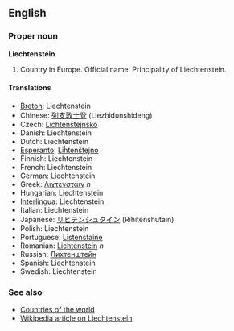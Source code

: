 ==English==
===Proper noun===
'''Liechtenstein'''

# Country in Europe. Official name: Principality of Liechtenstein.

====Translations====
*[[Breton]]: Liechtenstein
*Chinese: [[列支敦士登]] (Liezhidunshideng)
*Czech: [[Lichtenštejnsko]]
*Danish: Liechtenstein
*Dutch: Liechtenstein
*[[Esperanto]]: [[Liĥtenŝtejno]]
*Finnish: Liechtenstein
*French: Liechtenstein
*German: Liechtenstein
*Greek: [[Λιχτενστάιν]] ''n''
*Hungarian: Liechtenstein
*[[Interlingua]]: Liechtenstein
*Italian: Liechtenstein
*Japanese: [[リヒテンシュタイン]] (Rihitenshutain)
*Polish: Liechtenstein
*Portuguese: [[Listenstaine]]
*Romanian: [[Lichtenstein]] ''n''
*Russian: [[Лихтенштейн]]
*Spanish: Liechtenstein
*Swedish: Liechtenstein

===See also===
*[[Countries of the world]]
*[[w:Liechtenstein|Wikipedia article on Liechtenstein]]